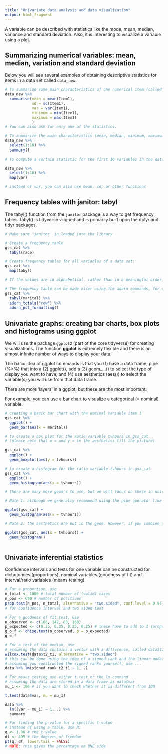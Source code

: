 ```yaml
---
title: "Univariate data analysis and data visualization"
output: html_fragment
---
```


A variable can be described with statistics like the mode, mean, median, variance and standard deviation. Also, it is interesting to visualize a variable using a plot.

## Summarizing numerical variables: mean, median, variation and standard deviation

Below you will see several examples of obtaining descriptive statistics for items in a data set called `data_new`.

```r

# To summarise some main characteristics of one numerical item (called Item1):
data_new %>% 
  summarise(mean = mean(Item1),
            sd = sd(Item1),
            var = var(Item1),
            minimum = min(Item1),
            maximum = max(Item1)
            )
# You can also ask for only one of the statistics.

# To summarize the main characteristics (mean, median, minimum, maximum, Q1, Q3 and number of missings) of multiple variables (in this example: the first 10 variables) in the data set:
data_new %>% 
  select(1:10) %>%
  summary()           

# To compute a certain statistic for the first 10 variables in the data set, you can also use the map() function:

data_new %>%
  select(1:10) %>%
  map(var)

# instead of var, you can also use mean, sd, or other functions

```


## Frequency tables with janitor: tabyl

The tabyl() function from the `janitor` package is a way to get frequency tables. tabyl() is tidyverse-aligned and is primarily built upon the dplyr and tidyr packages.

```r

# Make sure 'janitor' in loaded into the library

# Create a frequency table
gss_cat %>%
  tabyl(race)

# Create frequency tables for all variables of a data set:
gss_cat %>%
  map(tabyl)

# If the values are in alphabetical, rather than in a meaningful order, make sure the variable is stored as an 'ordered factor' (see above).

# The frequency table can be made nicer using the adorn commands, for example:
gss_cat %>%
  tabyl(marital) %>%
  adorn_totals("row") %>%
  adorn_pct_formatting()

```

## Univariate graphs: creating bar charts, box plots and histograms using ggplot

We will use the package `ggplot2` (part of the core tidyverse) for creating visualizations. The function **ggplot** is extremely flexible and there is an almost infinite number of ways to display your data.

The basic idea of ggplot commands is that you 
(1) have a data frame, pipe (%>%) that into a 
(2) ggplot(), add a
(3) geom_...() to select the type of display you want to have, and
(4) use aesthetics (aes()) to select the variable(s) you will use from that data frame.

There are more 'layers' in a ggplot, but these are the most important.

For example, you can use a bar chart to visualize a categorical (= nominal) variable. 

```r

# creating a basic bar chart with the nominal variable item 1
gss_cat %>% 
  ggplot() +
  geom_bar(aes(x = marital))

# to create a box plot for the ratio variable tvhours in gss_cat 
# (please note that x = and y = in the aesthetics tilt the picture)

gss_cat %>% 
  ggplot() +
  geom_boxplot(aes(y = tvhours))

# to create a histogram for the ratio variable tvhours in gss_cat
gss_cat %>% 
  ggplot() +
  geom_histogram(aes(x = tvhours))

# there are many more geom's to use, but we will focus on these in univariate analysis. But this is definitely a topic you can explore further. Think for example about changing the colors of the bars in a barchart, adding better titles or adding annotations.

# Note 1: although we generally recommend using the pipe operator like this, if you start visualizing data from different objects in one plot, it may be wise to put the data inside the ggplot:

ggplot(gss_cat) +
  geom_histogram(aes(x = tvhours))

# Note 2: the aesthetics are put in the geom. However, if you combine different geom's (scatter and line) displaying the same variables, it is more efficient, to but the aesthetics in the general ggplot command too:

ggplot(gss_cat, aes(x = tvhours)) +
  geom_histogram()
  
```
  
## Univariate inferential statistics

Confidence intervals and tests for one variable can be constructed for dichotomies (proportions), nominal variables (goodness of fit) and interval/ratio variables (means testing).

```r

# For a proportion, use
n_total <- 1000 # total number of (valid) cases
n_pos <- 690 # number of positives
prop.test(n_pos, n_total, alternative = "two.sided", conf.level = 0.95) 
# for confidence interval and two sided test

# For a goodness of fit test, use
n_observed <- c(166, 142, 80, 160)
p_expected <- c(0.25, 0.25, 0.25, 0.25) # these have to add to 1 (proportions)
g_o_f <- chisq.test(n_observed, p = p_expected)
g_o_f

# For a test of the median, use
# assuming the data contains a vector with a difference, called data$t2_t1
wilcox.test(data$t2_t1, alternative = "two.sided")
# this can be done using the idea of a signed rank and the linear model too.
# assuming you constructed the signed ranks yourself, use ...
data %>% lm(signed_rank_t2_t1 ~ 1, .)

# For means testing use either t.test or the lm command
# assuming the data are stored in a data frame as data$var
mu_1 <- 100 # if you want to check whether it is different from 100

t.test(data$var, mu = mu_1)

data %>% 
  lm((var - mu_1) ~ 1, .) %>% 
  summary

# For finding the p-value for a specific t-value
# instead of using a table, use R:
q <- 1.96 # the t-value
df <- 499 # the degrees of freedom
pt(q, df, lower.tail = FALSE)
# NOTE: this gives the percentage on ONE side
```
